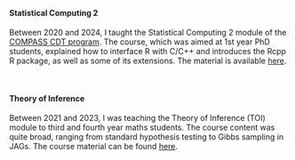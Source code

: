
<br> 

#### Statistical Computing 2

Between 2020 and 2024, I taught the Statistical Computing 2 module of the [COMPASS CDT program](http://www.bristol.ac.uk/cdt/compass/). The course, which was aimed at 1st year PhD students, explained how to interface R with C/C++ and introduces the Rcpp R package, as well as some of its extensions. The material is available [here](https://mfasiolo.github.io/sc2-2019/).
 
<br> 

#### Theory of Inference

Between 2021 and 2023, I was teaching the Theory of Inference (TOI) module to third and fourth year maths students. The course content was quite broad, ranging from standard hypothesis testing to Gibbs sampling in JAGs. The course material can be found [here](TOI.html).
